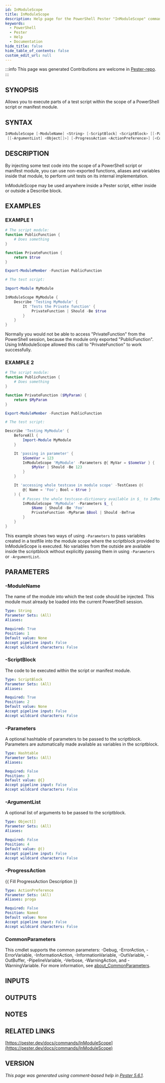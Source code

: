 ```yaml
---
id: InModuleScope
title: InModuleScope
description: Help page for the PowerShell Pester "InModuleScope" command
keywords:
  - PowerShell
  - Pester
  - Help
  - Documentation
hide_title: false
hide_table_of_contents: false
custom_edit_url: null
---
```


:::info This page was generated
Contributions are welcome in [Pester-repo](https://github.com/pester/pester).
:::

## SYNOPSIS

Allows you to execute parts of a test script within the
scope of a PowerShell script or manifest module.

## SYNTAX

```powershell
InModuleScope [-ModuleName] <String> [-ScriptBlock] <ScriptBlock> [[-Parameters] <Hashtable>]
 [[-ArgumentList] <Object[]>] [-ProgressAction <ActionPreference>] [<CommonParameters>]
```

## DESCRIPTION

By injecting some test code into the scope of a PowerShell
script or manifest module, you can use non-exported functions, aliases
and variables inside that module, to perform unit tests on
its internal implementation.

InModuleScope may be used anywhere inside a Pester script,
either inside or outside a Describe block.

## EXAMPLES

### EXAMPLE 1

```powershell
# The script module:
function PublicFunction {
    # Does something
}

function PrivateFunction {
    return $true
}

Export-ModuleMember -Function PublicFunction

# The test script:

Import-Module MyModule

InModuleScope MyModule {
    Describe 'Testing MyModule' {
        It 'Tests the Private function' {
            PrivateFunction | Should -Be $true
        }
    }
}
```

Normally you would not be able to access "PrivateFunction" from
the PowerShell session, because the module only exported
"PublicFunction". 
Using InModuleScope allowed this call to
"PrivateFunction" to work successfully.

### EXAMPLE 2

```powershell
# The script module:
function PublicFunction {
    # Does something
}

function PrivateFunction ($MyParam) {
    return $MyParam
}

Export-ModuleMember -Function PublicFunction

# The test script:

Describe 'Testing MyModule' {
    BeforeAll {
        Import-Module MyModule
    }

    It 'passing in parameter' {
        $SomeVar = 123
        InModuleScope 'MyModule' -Parameters @{ MyVar = $SomeVar } {
            $MyVar | Should -Be 123
        }
    }

    It 'accessing whole testcase in module scope' -TestCases @(
        @{ Name = 'Foo'; Bool = $true }
    ) {
        # Passes the whole testcase-dictionary available in $_ to InModuleScope
        InModuleScope 'MyModule' -Parameters $_ {
            $Name | Should -Be 'Foo'
            PrivateFunction -MyParam $Bool | Should -BeTrue
        }
    }
}
```

This example shows two ways of using `-Parameters` to pass variables created in a
testfile into the module scope where the scriptblock provided to InModuleScope is executed.
No variables from the outside are available inside the scriptblock without explicitly passing
them in using `-Parameters` or `-ArgumentList`.

## PARAMETERS

### -ModuleName

The name of the module into which the test code should be
injected.
This module must already be loaded into the current
PowerShell session.

```yaml
Type: String
Parameter Sets: (All)
Aliases:

Required: True
Position: 1
Default value: None
Accept pipeline input: False
Accept wildcard characters: False
```

### -ScriptBlock

The code to be executed within the script or manifest module.

```yaml
Type: ScriptBlock
Parameter Sets: (All)
Aliases:

Required: True
Position: 2
Default value: None
Accept pipeline input: False
Accept wildcard characters: False
```

### -Parameters

A optional hashtable of parameters to be passed to the scriptblock.
Parameters are automatically made available as variables in the scriptblock.

```yaml
Type: Hashtable
Parameter Sets: (All)
Aliases:

Required: False
Position: 3
Default value: @{}
Accept pipeline input: False
Accept wildcard characters: False
```

### -ArgumentList

A optional list of arguments to be passed to the scriptblock.

```yaml
Type: Object[]
Parameter Sets: (All)
Aliases:

Required: False
Position: 4
Default value: @()
Accept pipeline input: False
Accept wildcard characters: False
```

### -ProgressAction

\{\{ Fill ProgressAction Description \}\}

```yaml
Type: ActionPreference
Parameter Sets: (All)
Aliases: proga

Required: False
Position: Named
Default value: None
Accept pipeline input: False
Accept wildcard characters: False
```

### CommonParameters

This cmdlet supports the common parameters: -Debug, -ErrorAction, -ErrorVariable, -InformationAction, -InformationVariable, -OutVariable, -OutBuffer, -PipelineVariable, -Verbose, -WarningAction, and -WarningVariable. For more information, see [about_CommonParameters](http://go.microsoft.com/fwlink/?LinkID=113216).

## INPUTS

## OUTPUTS

## NOTES

## RELATED LINKS

[https://pester.dev/docs/commands/InModuleScope](https://pester.dev/docs/commands/InModuleScope)

## VERSION

*This page was generated using comment-based help in [Pester 5.6.1](https://github.com/pester/pester).*
